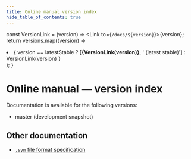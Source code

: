 ```yaml
---
title: Online manual version index
hide_table_of_contents: true
---
```



  const VersionLink = (version) => <Link to={`/docs/${version}`}>{version}</Link>;
  return versions.map((version) => <li key={version}>{
    version == latestStable ? [<b>{VersionLink(version)}</b>, ' (latest stable)'] : VersionLink(version)
  }</li>);
}

# Online manual — version index

Documentation is available for the following versions:

<ul>
  <li><Link to="/docs/master">master</Link> (development snapshot)</li>
  <VersionList />
</ul>

## Other documentation

- [`.sym` file format specification](/sym)
